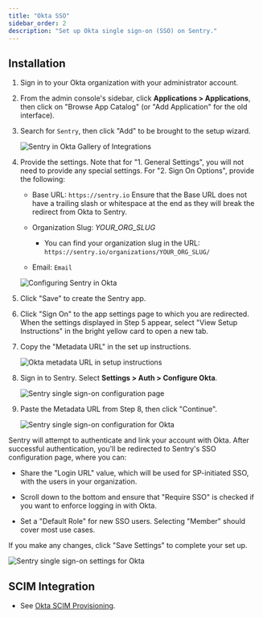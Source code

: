 ```yaml
---
title: "Okta SSO"
sidebar_order: 2
description: "Set up Okta single sign-on (SSO) on Sentry."
---
```


## Installation

1. Sign in to your Okta organization with your administrator account.

1. From the admin console's sidebar, click **Applications > Applications**, then click on "Browse App Catalog" (or "Add Application" for the old interface).

1. Search for `Sentry`, then click "Add" to be brought to the setup wizard.

   ![Sentry in Okta Gallery of Integrations](okta-gallery.png)

1. Provide the settings. Note that for "1. General Settings", you will not need to provide any special settings. For "2. Sign On Options", provide the following:

   - Base URL: `https://sentry.io` <Alert level="warning">Ensure that the Base URL does not have a trailing slash or whitespace at the end as they will break the redirect from Okta to Sentry.</Alert>

   - Organization Slug: *YOUR_ORG_SLUG*

      - You can find your organization slug in the URL: `https://sentry.io/organizations/YOUR_ORG_SLUG/`

   - Email: `Email`

   ![Configuring Sentry in Okta](okta-settings-for-sentry.png)

1. Click "Save" to create the Sentry app.

1. Click "Sign On" to the app settings page to which you are redirected. When the settings displayed in Step 5 appear, select "View Setup Instructions" in the bright yellow card to open a new tab.

1. Copy the "Metadata URL" in the set up instructions.

   ![Okta metadata URL in setup instructions](okta-setup-instructions-page.png)

1. Sign in to Sentry. Select **Settings > Auth > Configure Okta**.

   ![Sentry single sign-on configuration page](okta-sentry-sso-settings-page.png)

1. Paste the Metadata URL from Step 8, then click "Continue".

   ![Sentry single sign-on configuration for Okta](okta-sentry-settings-metadata-url.png)

Sentry will attempt to authenticate and link your account with Okta. After successful authentication, you'll be redirected to Sentry's SSO configuration page, where you can:

   - Share the "Login URL" value, which will be used for SP-initiated SSO, with the users in your organization.

   - Scroll down to the bottom and ensure that "Require SSO" is checked if you want to enforce logging in with Okta.

   - Set a "Default Role" for new SSO users. Selecting "Member" should cover most use cases.

If you make any changes, click "Save Settings" to complete your set up.

   ![Sentry single sign-on settings for Okta](okta-sentry-settings-for-okta.png)

## SCIM Integration
- See [Okta SCIM Provisioning](okta-scim).
